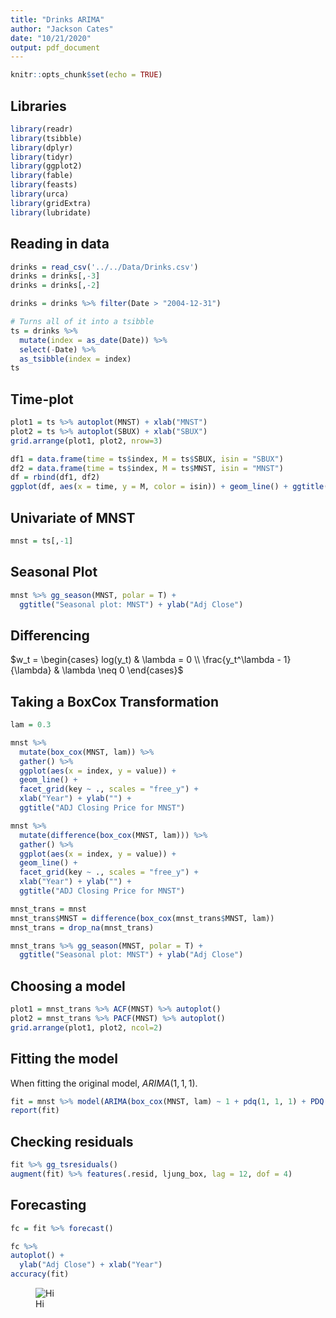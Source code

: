 ```yaml
---
title: "Drinks ARIMA"
author: "Jackson Cates"
date: "10/21/2020"
output: pdf_document
---
```


```r
knitr::opts_chunk$set(echo = TRUE)
```

## Libraries
```r
library(readr)
library(tsibble)
library(dplyr)
library(tidyr)
library(ggplot2)
library(fable)
library(feasts)
library(urca)
library(gridExtra)
library(lubridate)
```

## Reading in data
```r
drinks = read_csv('../../Data/Drinks.csv')
drinks = drinks[,-3]
drinks = drinks[,-2]

drinks = drinks %>% filter(Date > "2004-12-31")

# Turns all of it into a tsibble
ts = drinks %>% 
  mutate(index = as_date(Date)) %>%
  select(-Date) %>%
  as_tsibble(index = index)
ts
```

## Time-plot
```r
plot1 = ts %>% autoplot(MNST) + xlab("MNST")
plot2 = ts %>% autoplot(SBUX) + xlab("SBUX")
grid.arrange(plot1, plot2, nrow=3)

df1 = data.frame(time = ts$index, M = ts$SBUX, isin = "SBUX")
df2 = data.frame(time = ts$index, M = ts$MNST, isin = "MNST")
df = rbind(df1, df2)
ggplot(df, aes(x = time, y = M, color = isin)) + geom_line() + ggtitle("ts")
```

\pagebreak

## Univariate of MNST
```r
mnst = ts[,-1]
```

## Seasonal Plot
```r
mnst %>% gg_season(MNST, polar = T) +
  ggtitle("Seasonal plot: MNST") + ylab("Adj Close")
```

\pagebreak

## Differencing

$w_t = \begin{cases} log(y_t) & \lambda = 0 \\ \frac{y_t^\lambda - 1}{\lambda} & \lambda \neq 0 \end{cases}$

## Taking a BoxCox Transformation
```r
lam = 0.3

mnst %>%
  mutate(box_cox(MNST, lam)) %>%
  gather() %>%
  ggplot(aes(x = index, y = value)) +
  geom_line() +
  facet_grid(key ~ ., scales = "free_y") +
  xlab("Year") + ylab("") +
  ggtitle("ADJ Closing Price for MNST")
```

```r
mnst %>%
  mutate(difference(box_cox(MNST, lam))) %>%
  gather() %>%
  ggplot(aes(x = index, y = value)) +
  geom_line() +
  facet_grid(key ~ ., scales = "free_y") +
  xlab("Year") + ylab("") +
  ggtitle("ADJ Closing Price for MNST")

mnst_trans = mnst
mnst_trans$MNST = difference(box_cox(mnst_trans$MNST, lam))
mnst_trans = drop_na(mnst_trans)
```

```r
mnst_trans %>% gg_season(MNST, polar = T) +
  ggtitle("Seasonal plot: MNST") + ylab("Adj Close")
```

## Choosing a model
```r
plot1 = mnst_trans %>% ACF(MNST) %>% autoplot()
plot2 = mnst_trans %>% PACF(MNST) %>% autoplot()
grid.arrange(plot1, plot2, ncol=2)
```

\pagebreak

## Fitting the model

When fitting the original model, $ARIMA(1, 1, 1)$.

```r
fit = mnst %>% model(ARIMA(box_cox(MNST, lam) ~ 1 + pdq(1, 1, 1) + PDQ(0, 0, 0)))
report(fit)
```

## Checking residuals
```r
fit %>% gg_tsresiduals()
augment(fit) %>% features(.resid, ljung_box, lag = 12, dof = 4)
```

## Forecasting
```r
fc = fit %>% forecast()

fc %>%
autoplot() +
  ylab("Adj Close") + xlab("Year")
accuracy(fit)
```

![Hi](../../Images/line.png)

